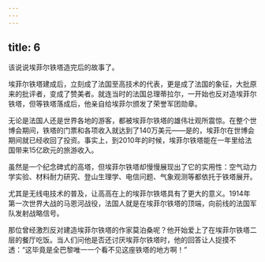 ```yaml
---
---
---
```

title: 6
---



该说说埃菲尔铁塔造完后的故事了。

埃菲尔铁塔建成后，立刻成了法国至高技术的代表，更是成了法国的象征，大批原来的批评者，变成了赞美者。就连当时的法国总理蒂拉尔，一开始也反对造埃菲尔铁塔，但等铁塔落成后，他亲自给埃菲尔颁发了荣誉军团勋章。

无论是法国人还是世界各地的游客，都被埃菲尔铁塔的雄伟壮观所震惊。在整个世博会期间，铁塔的门票和各项收入就达到了140万美元——是的，埃菲尔在世博会期间就已经收回了投资。事实上，到2010年的时候，埃菲尔铁塔能在一年里给法国带来15亿欧元的旅游收入。

虽然是一个纪念碑式的高塔，但埃菲尔铁塔却慢慢展现出了它的实用性：空气动力学实验、材料耐力研究、登山生理学、电信问题、气象观测等都依托于铁塔展开。

尤其是无线电技术的普及，让高高在上的埃菲尔铁塔具有了更大的意义。1914年第一次世界大战的马恩河战役，法国人就是在埃菲尔铁塔的顶端，向前线的法国军队发射战略信号。

那位曾经激烈反对建造埃菲尔铁塔的作家莫泊桑呢？他开始爱上了在埃菲尔铁塔二层的餐厅吃饭。当人们问他是否还讨厌埃菲尔铁塔时，他的回答让人捉摸不透：“这毕竟是全巴黎唯一一个看不见这座铁塔的地方啊！”